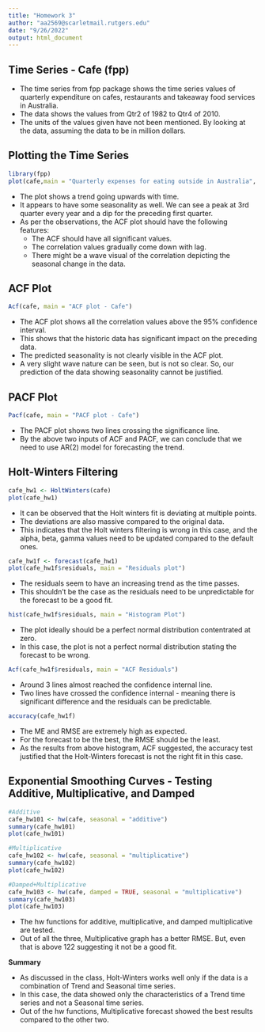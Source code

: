 ```yaml
---
title: "Homework 3"
author: "aa2569@scarletmail.rutgers.edu"
date: "9/26/2022"
output: html_document
---
```

## Time Series - Cafe (fpp)

* The time series from fpp package shows the time series values of quarterly expenditure on cafes, restaurants and takeaway food services in Australia.
* The data shows the values from Qtr2 of 1982 to Qtr4 of 2010.
* The units of the values given have not been mentioned. By looking at the data, assuming the data to be in million dollars.


## Plotting the Time Series

```r
library(fpp)
plot(cafe,main = "Quarterly expenses for eating outside in Australia", xlab = "Time", ylab="Expenses for eating outside")
```

* The plot shows a trend going upwards with time.
* It appears to have some seasonality as well. We can see a peak at 3rd quarter every year and a dip for the preceding first quarter.
* As per the observations, the ACF plot should have the following features:
    + The ACF should have all significant values.
    + The correlation values gradually come down with lag.
    + There might be a wave visual of the correlation depicting the seasonal change in the data.
    

## ACF Plot

```r
Acf(cafe, main = "ACF plot - Cafe")
```


* The ACF plot shows all the correlation values above the 95% confidence interval.
* This shows that the historic data has significant impact on the preceding data.
* The predicted seasonality is not clearly visible in the ACF plot.
* A very slight wave nature can be seen, but is not so clear. So, our prediction of the data showing seasonality cannot be justified.


## PACF Plot

```r
Pacf(cafe, main = "PACF plot - Cafe")
```

* The PACF plot shows two lines crossing the significance line.
* By the above two inputs of ACF and PACF, we can conclude that we need to use AR(2) model for forecasting the trend.


## Holt-Winters Filtering

```r
cafe_hw1 <- HoltWinters(cafe)
plot(cafe_hw1)
```

* It can be observed that the Holt winters fit is deviating at multiple points.
* The deviations are also massive compared to the original data.
* This indicates that the Holt winters filtering is wrong in this case, and the alpha, beta, gamma values need to be updated compared to the default ones.

```r
cafe_hw1f <- forecast(cafe_hw1)
plot(cafe_hw1f$residuals, main = "Residuals plot")
```

* The residuals seem to have an increasing trend as the time passes.
* This shouldn't be the case as the residuals need to be unpredictable for the forecast to be a good fit.

```r
hist(cafe_hw1f$residuals, main = "Histogram Plot")
```

* The plot ideally should be a perfect normal distribution contentrated at zero.
* In this case, the plot is not a perfect normal distribution stating the forecast to be wrong.

```r
Acf(cafe_hw1f$residuals, main = "ACF Residuals")
```

* Around 3 lines almost reached the confidence internal line.
* Two lines have crossed the confidence internal - meaning there is significant difference and the residuals can be predictable.

```r
accuracy(cafe_hw1f)
```

* The ME and RMSE are extremely high as expected.
* For the forecast to be the best, the RMSE should be the least.
* As the results from above histogram, ACF suggested, the accuracy test justified that the Holt-Winters forecast is not the right fit in this case.


## Exponential Smoothing Curves - Testing Additive, Multiplicative, and Damped

```r
#Additive
cafe_hw101 <- hw(cafe, seasonal = "additive")
summary(cafe_hw101)
plot(cafe_hw101)
```


```r
#Multiplicative
cafe_hw102 <- hw(cafe, seasonal = "multiplicative")
summary(cafe_hw102)
plot(cafe_hw102)
```


```r
#Damped+Multiplicative
cafe_hw103 <- hw(cafe, damped = TRUE, seasonal = "multiplicative")
summary(cafe_hw103)
plot(cafe_hw103)
```

* The hw functions for additive, multiplicative, and damped multiplicative are tested.
* Out of all the three, Multiplicative graph has a better RMSE. But, even that is above 122 suggesting it not be a good fit.


**Summary**

* As discussed in the class, Holt-Winters works well only if the data is a combination of Trend and Seasonal time series.
* In this case, the data showed only the characteristics of a Trend time series and not a Seasonal time series.
* Out of the hw functions, Multiplicative forecast showed the best results compared to the other two.